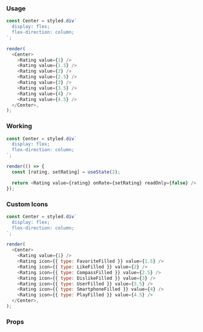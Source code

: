 ### Usage

```javascript state
const Center = styled.div`
  display: flex;
  flex-direction: column;
`;

render(
  <Center>
    <Rating value={1} />
    <Rating value={1.5} />
    <Rating value={2} />
    <Rating value={2.5} />
    <Rating value={3} />
    <Rating value={3.5} />
    <Rating value={4} />
    <Rating value={4.5} />
  </Center>,
);
```

### Working

```javascript state
const Center = styled.div`
  display: flex;
  flex-direction: column;
`;

render(() => {
  const [rating, setRating] = useState(2);

  return <Rating value={rating} onRate={setRating} readOnly={false} />;
});
```

### Custom Icons

```javascript state
const Center = styled.div`
  display: flex;
  flex-direction: column;
`;

render(
  <Center>
    <Rating value={1} />
    <Rating icon={{ type: FavoriteFilled }} value={1.5} />
    <Rating icon={{ type: LikeFilled }} value={2} />
    <Rating icon={{ type: CompassFilled }} value={2.5} />
    <Rating icon={{ type: DislikeFilled }} value={3} />
    <Rating icon={{ type: UserFilled }} value={3.5} />
    <Rating icon={{ type: SmartphoneFilled }} value={4} />
    <Rating icon={{ type: PlayFilled }} value={4.5} />
  </Center>,
);
```

### Props

<PropsTable component="Rating" platform="web" />
